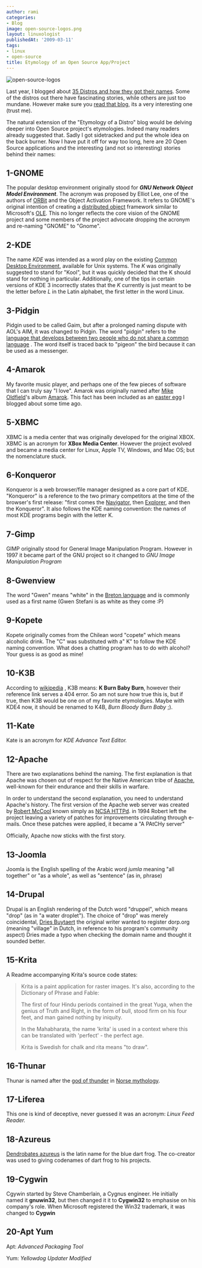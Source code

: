 ```yaml
---
author: rami
categories:
- Blog
image: open-source-logos.png
layout: linuxologist
publishedAt: '2009-03-11'
tags:
- linux
- open-source
title: Etymology of an Open Source App/Project
---
```


![open-source-logos](/assets/images/content/blog/open-source-logos.png)

Last year, I blogged about [35 Distros and how they got their names](/blog/etymology-of-a-distro). Some of the distros out there have fascinating stories, while others are just too mundane. However make sure you [read that blog](/blog/etymology-of-a-distro), its a very interesting one (trust me).


The natural extension of the "Etymology of a Distro" blog would be delving deeper into Open Source project's etymologies. Indeed many readers already suggested that. Sadly I got sidetracked and put the whole idea on the back burner. Now I have put it off for way too long, here are 20 Open Source applications and the interesting (and not so interesting) stories behind their names:

## 1-GNOME

The popular desktop environment originally stood for _**GNU Network Object Model Environment**_. The acronym was proposed by Elliot Lee, one of the authors of [ORBit](http://en.wikipedia.org/wiki/ORBit "ORBit") and the Object Activation Framework. It refers to GNOME's original intention of creating a [distributed object](http://en.wikipedia.org/wiki/Distributed_object "Distributed object") framework similar to Microsoft's [OLE](http://en.wikipedia.org/wiki/Object_Linking_and_Embedding "Object Linking and Embedding"). This no longer reflects the core vision of the GNOME project and some members of the project advocate dropping the acronym and re-naming "GNOME" to "Gnome".

## 2-KDE

The name *KDE* was intended as a word play on the existing [Common Desktop Environment](http://en.wikipedia.org/wiki/Common\_Desktop\_Environment ), available for Unix systems. The *K* was originally suggested to stand for "Kool", but it was quickly decided that the K should stand for nothing in particular. Additionally, one of the tips in certain versions of KDE 3 incorrectly states that the *K* currently is just meant to be the letter before *L* in the Latin alphabet, the first letter in the word Linux.

## 3-Pidgin

Pidgin used to be called Gaim, but after a prolonged naming dispute with AOL's AIM, it was changed to Pidgin. The word "pidgin" refers to the [language that develops between two people who do not share a common language](http://en.wikipedia.org/wiki/Pidgin "language that develops between two people who do not share a common language") . The word itself is traced back to "pigeon" the bird because it can be used as a messenger.

## 4-Amarok

My favorite music player, and perhaps one of the few pieces of software that I can truly say "I love". Amarok was originally named after [Mike Oldfield](http://en.wikipedia.org/wiki/Mike\_Oldfield)'s album [Amarok](http://en.wikipedia.org/wiki/Amarok\_%28album%29). This fact has been included as an [easter egg](/2017/12/27/amarok-easter-egg) I blogged about some time ago.

## 5-XBMC

XBMC is a media center that was originally developed for the original XBOX. XBMC is an acronym for **XBox Media Center**. However the project evolved and became a media center for Linux, Apple TV, Windows, and Mac OS; but the nomenclature stuck.

## 6-Konqueror

Konqueror is a web browser/file manager designed as a core part of KDE. "Konqueror" is a reference to the two primary competitors at the time of the browser's first release: "first comes the [Navigator](http://en.wikipedia.org/wiki/Netscape\_Navigator), then [Explorer](http://en.wikipedia.org/wiki/Internet\_Explorer), and then the Konqueror". It also follows the KDE naming convention: the names of most KDE programs begin with the letter K.

## 7-Gimp

GIMP originally stood for General Image Manipulation Program. However in 1997 it became part of the GNU project so it changed to *GNU Image Manipulation Program*

## 8-Gwenview

The word "Gwen" means "white" in the [Breton language](http://en.wikipedia.org/wiki/Breton\_language) and is commonly used as a first name (Gwen Stefani is as white as they come :P)

## 9-Kopete

Kopete originally comes from the Chilean word "copete" which means alcoholic drink. The "C" was substituted with a" K" to follow the KDE naming convention. What does a chatting program has to do with alcohol? Your guess is as good as mine!

## 10-K3B

According to [wikipedia](http://en.wikipedia.org/wiki/K3b "wikipedia") , K3B means: **K Burn Baby Burn**, however their reference link serves a 404 error. So am not sure how true this is, but if true, then K3B would be one on of my favorite etymologies. Maybe with KDE4 now, it should be renamed to K4B, *Burn Bloody Burn Baby* ;).

## 11-Kate

Kate is an acronym for *KDE Advance Text Editor.*

## 12-Apache

There are two explanations behind the naming. The first explanation is that Apache was chosen out of respect for the Native American tribe of [Apache](http://en.wikipedia.org/wiki/Apache ), well-known for their endurance and their skills in warfare.

In order to understand the second explanation, you need to understand Apache's history. The first version of the Apache web server was created by [Robert McCool](http://en.wikipedia.org/wiki/Robert\_McCool) known simply as [NCSA HTTPd](http://en.wikipedia.org/wiki/NCSA\_HTTPd). in 1994 Robert left the project leaving a variety of patches for improvements circulating through e-mails. Once these patches were applied, it became a "A PAtCHy server"

Officially, Apache now sticks with the first story.

## 13-Joomla

Joomla is the English spelling of the Arabic  word *jumla* meaning "all together" or "as a whole", as well as "sentence" (as in, phrase)

## 14-Drupal

Drupal is an English rendering of the Dutch word "druppel", which means "drop" (as in "a water droplet"). The choice of  "drop" was merely coincidental, [Dries Buytaert](http://en.wikipedia.org/wiki/Dries\_Buytaert) the original writer wanted to register dorp.org (meaning "village" in Dutch, in reference to his program's community aspect) Dries made a typo when checking the domain name and thought it sounded better.

## 15-Krita

A Readme accompanying Krita's source code states:

> Krita is a paint application for raster images. It's also, according to
> the Dictionary of Phrase and Fable:
> 
> The first of four Hindu periods contained in the great Yuga, when the
> genius of Truth and Right, in the form of bull, stood firm on his four
> feet, and man gained nothing by iniquity.
> 
> In the Mahabharata, the name 'krita' is used in a context where this
> can be translated with 'perfect' - the perfect age.
> 
> Krita is Swedish for chalk and rita means "to draw".

## 16-Thunar

Thunar is named after the [god of thunder](http://en.wikipedia.org/wiki/Thor) in [Norse mythology](http://en.wikipedia.org/wiki/Norse\_mythology).

## 17-Liferea

This one is kind of deceptive, never guessed it was an acronym: *Linux Feed Reader.*

## 18-Azureus

[Dendrobates azureus](http://en.wikipedia.org/wiki/Dendrobates\_azureus) is the latin name for the blue dart frog. The co-creator was used to giving codenames of dart frog to his projects.

## 19-Cygwin

Cgywin started by Steve Chamberlain, a Cygnus engineer. He initially named it **gnuwin32**, but then changed it it to **Cygwin32** to emphasise on his company's role. When Microsoft registered the Win32 trademark, it was changed to **Cygwin**

## 20-Apt Yum

Apt: *Advanced Packaging Tool*

Yum: *Yellowdog Updater Modified*